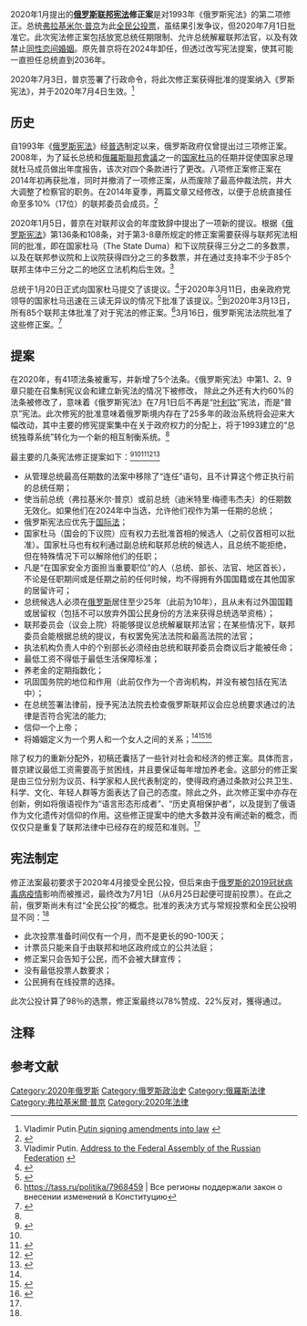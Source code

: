 {{Expand Russian}}

2020年1月提出的'''[[俄罗斯联邦宪法|俄罗斯联邦宪法]]修正案'''是对1993年《俄罗斯宪法》的第二项修正。总统[[弗拉基米尔·普京|弗拉基米尔·普京]]为此[[公民投票|全民公投票]]，虽结果引发争议，但2020年7月1日批准它。此次宪法修正案包括放宽总统任期限制、允许总统解雇联邦法官，以及有效禁止[[同性婚姻|同性恋间婚姻]]。原先普京将在2024年卸任，但透过改写宪法提案，使其可能一直担任总统直到2036年。

2020年7月3日，普京签署了行政命令，将此次修正案获得批准的提案纳入《罗斯宪法》，并于2020年7月4日生效。<ref>Vladimir Putin.[https://www.aljazeera.com/amp/news/2020/07/putin-orders-constitution-allowing-rule-2036-200703142851167.html Putin signing amendments into law] {{Wayback|url=https://www.aljazeera.com/amp/news/2020/07/putin-orders-constitution-allowing-rule-2036-200703142851167.html |date=20200917114710 }}</ref>

== 历史 ==
自1993年《[[俄罗斯联邦宪法|俄罗斯宪法]]》经[[普选|普选]]制定以来，俄罗斯政府仅曾提出过三项修正案。2008年，为了延长总统和[[俄羅斯聯邦會議|俄羅斯聯邦會議]]之一的[[国家杜马|国家杜马]]的任期并促使国家总理就杜马成员做出年度报告，该次对四个条款进行了更改。八项修正案修正案在2014年初再获批准，同时并撤消了一项修正案，从而废除了最高仲裁法院，并大大调整了检察官的职务。在2014年夏季，两篇文章又经修改，以便于总统直接任命至多10%（17位）的联邦委员会成员。<ref name="vedomosti">{{Cite web|title=Россия при новой Конституции|url=https://www.vedomosti.ru/politics/articles/2020/06/21/833103-konstitutsii|date=2020-06-22|language=ru|trans-title=Russia under the new Constitution|website=Vedomosti|access-date=2020-06-29|archive-date=2020-11-26|archive-url=https://web.archive.org/web/20201126133307/https://www.vedomosti.ru/politics/articles/2020/06/21/833103-konstitutsii|dead-url=no}}</ref>

2020年1月5日，普京在对联邦议会的年度致辞中提出了一项新的提议。根据《[[俄罗斯联邦宪法|俄罗斯宪法]]》第136条和108条，对于第3-8章所规定的修正案需要获得与联邦宪法相同的批准，即在国家杜马（The State Duma）和下议院获得三分之二的多数票，以及在联邦参议院和上议院获得四分之三的多数票，并在通过支持率不少于85个联邦主体中三分之二的地区立法机构后生效。<ref>Vladimir Putin. [http://kremlin.ru/events/president/news/62582 Address to the Federal Assembly of the Russian Federation] {{Wayback|url=http://kremlin.ru/events/president/news/62582 |date=20210104163734 }}</ref>

总统于1月20日正式向国家杜马提交了该提议。<ref name="auto">{{Cite web|url=https://sozd.duma.gov.ru/bill/885214-7|title=№885214-7 Законопроект :: Система обеспечения законодательной деятельности|website=sozd.duma.gov.ru|accessdate=2020-08-15|archive-date=2020-01-24|archive-url=https://web.archive.org/web/20200124182826/https://sozd.duma.gov.ru/bill/885214-7|dead-url=no}}</ref>于2020年3月11日，由亲政府党领导的国家杜马迅速在三读无异议的情况下批准了该提议。<ref>{{cite web|title=(третье чтение в целом) О проекте закона Российской Федерации о поправке к Конституции Российской Федерации № 885214-7 "О совершенствовании регулирования отдельных вопросов организации и функционирования публичной власти"|url=http://vote.duma.gov.ru/vote/110468|language=ru|website=ГОСУДАРСТВЕННАЯ ДУМА|access-date=2020-03-12|archive-date=2020-05-30|archive-url=https://web.archive.org/web/20200530010036/http://vote.duma.gov.ru/vote/110468|dead-url=no}}</ref>到2020年3月13日，所有85个联邦主体批准了对于宪法的修正案。<ref>https://tass.ru/politika/7968459 {{Wayback|url=https://tass.ru/politika/7968459 |date=20200918035100 }} | Все регионы поддержали закон о внесении изменений в Конституцию</ref>3月16日，俄罗斯宪法法院批准了这些修正案。<ref>{{Cite web|title=Russia's Top Court Approves Putin Reform Plan to Stay President Until 2036|url=https://www.themoscowtimes.com/2020/03/16/russias-top-court-approves-putin-reform-plan-to-stay-president-until-2036-a69643|date=2020-03-16|last=AFP|language=en|website=The Moscow Times|access-date=2020-03-17|archive-date=2020-11-29|archive-url=https://web.archive.org/web/20201129044319/https://www.themoscowtimes.com/2020/03/16/russias-top-court-approves-putin-reform-plan-to-stay-president-until-2036-a69643|dead-url=no}}</ref>

== 提案 ==
在2020年，有41项法条被重写，并新增了5个法条。《俄罗斯宪法》中第1、2、9章只能在召集制宪议会和建立新宪法的情况下被修改， 除此之外还有大约60%的法条被修改了，意味着《俄罗斯宪法》在7月1日后不再是“[[鲍里斯·尼古拉耶维奇·叶利钦|叶利钦]]”宪法，而是“普京”宪法。此次修宪的批准意味着俄罗斯境内存在了25多年的政治系统将会迎来大幅改动，其中主要的修宪提案集中在关于政府权力的分配上，将于1993建立的“总统独尊系统”转化为一个新的相互制衡系统。<ref name="vedomosti" />

最主要的几条宪法修正提案如下：<ref>{{Cite web|url=https://www.theguardian.com/world/2020/jul/02/vladimir-putin-wins-russia-vote-that-could-let-him-rule-until-2036|title=Critics say Russian vote that could allow Putin to rule until 2036 was rigged|first=Andrew|last=Roth|date=2020年7月2日|via=www.theguardian.com|accessdate=2020年8月15日|archive-date=2021年1月6日|archive-url=https://web.archive.org/web/20210106012225/https://www.theguardian.com/world/2020/jul/02/vladimir-putin-wins-russia-vote-that-could-let-him-rule-until-2036|dead-url=no}}</ref><ref name="auto"/><ref>{{Cite web|title=Рабочая группа назвала требующие корректировки статьи Конституции|url=https://www.rbc.ru/politics/20/01/2020/5e25889f9a79477b5a1aeb55?from=from_main|website=РБК|access-date=2020-01-20|archive-date=2020-05-30|archive-url=https://web.archive.org/web/20200530010105/https://www.rbc.ru/politics/20/01/2020/5e25889f9a79477b5a1aeb55?from=from_main|dead-url=no}}</ref><ref>{{cite web|title=Law on amendment to Russian Federation Constitution|url=http://en.kremlin.ru/acts/news/62988|website=President of Russia|access-date=2020-03-15|archive-date=2021-01-25|archive-url=https://web.archive.org/web/20210125163333/http://en.kremlin.ru/acts/news/62988|dead-url=no}}</ref><ref name="Times-3Mar20">{{cite news|last1=Kramer|first1=Andrew E.|title=Putin Proposes Constitutional Ban on Gay Marriage|url=https://www.nytimes.com/2020/03/03/world/europe/putin-proposes-constitutional-ban-on-gay-marriage.html|accessdate=2020-06-08|work=[[The_New_York_Times|The New York Times]]|date=2020-03-03|quote=By including an amendment defining marriage as between a man and a woman, "they are reinventing the vote as a referendum for traditional values," said Ekaterina Schulmann, a Moscow-based political scientist.|archive-date=2021-01-18|archive-url=https://web.archive.org/web/20210118115735/https://www.nytimes.com/2020/03/03/world/europe/putin-proposes-constitutional-ban-on-gay-marriage.html|dead-url=no}}</ref>

* 从管理总统最高任期数的法案中移除了“连任”语句，且不计算这个修正执行前的总统任期；
* 使当前总统（弗拉基米尔·普京）或前总统（迪米特里·梅德韦杰夫）的任期数无效化。如果他们在2024年中当选，允许他们视作为第一任期的总统；
* 俄罗斯宪法应优先于[[国际法|国际法]]；
* 国家杜马（国会的下议院）应有权力去批准首相的候选人（之前仅首相可以批准）。国家杜马也有权利通过副总统和联邦总统的候选人，且总统不能拒绝，但在特殊情况下可以解除他们的任职；
* 凡是“在国家安全方面担当重要职位”的人（总统、部长、法官、地区首长），不论是任职期间或是任期之前的任何时候，均不得拥有外国国籍或在其他国家的居留许可；
* 总统候选人必须在[[俄罗斯|俄罗斯]]居住至少25年（此前为10年），且从未有过外国国籍或居留权（包括不可以放弃外国公民身份的方法来获得总统选举资格）；
* 联邦委员会（议会上院）将能够提议总统解雇联邦法官；在某些情况下，联邦委员会能根据总统的提议，有权罢免宪法法院和最高法院的法官；
* 执法机构负责人中的个别部长必须经由总统和联邦委员会商议后才能被任命；
* 最低工资不得低于最低生活保障标准；
* 养老金的定期指数化；
* 巩固国务院的地位和作用（此前仅作为一个咨询机构，并没有被包括在宪法中）；
* 在总统签署法律前，授予宪法法院去检查俄罗斯联邦议会应总统要求通过的法律是否符合宪法的能力;
* 信仰一个上帝；
* 将婚姻定义为一个男人和一个女人之间的关系；<ref name="Times-3Mar20" /><ref name="Guardian-2Mar20">{{cite news|title=Putin submits plans for constitutional ban on same-sex marriage|url=https://www.theguardian.com/world/2020/mar/02/vladimir-putin-submits-plan-enshrine-marriage-between-man-woman-russia|accessdate=2020-06-08|work=the Guardian|date=2020-03-02|language=en|quote=“For me, the most important proposal would fix the status of marriage as a union between a man and a woman,” Pyotr Tolstoy, a vice-speaker in the Duma, told reporters|archive-date=2021-01-02|archive-url=https://web.archive.org/web/20210102183446/https://www.theguardian.com/world/2020/mar/02/vladimir-putin-submits-plan-enshrine-marriage-between-man-woman-russia|dead-url=no}}</ref><ref name="MosTimes-2Mar20">{{cite news|title=Putin Proposes to Enshrine God, Heterosexual Marriage in Constitution|url=https://www.themoscowtimes.com/2020/03/02/putin-proposes-to-enshrine-god-heterosexual-marriage-in-constitution-a69491|accessdate=2020-06-08|work=The Moscow Times|date=2020-03-02|language=en|quote=Putin's fourth stint in the Kremlin has seen a strong pivot to more conservative policies, with groups promoting fundamentalist Orthodox Christian views gaining more legitimacy and liberal viewpoints attacked as Moscow's relations with the West have soured.|archive-date=2020-12-09|archive-url=https://web.archive.org/web/20201209071641/https://www.themoscowtimes.com/2020/03/02/putin-proposes-to-enshrine-god-heterosexual-marriage-in-constitution-a69491|dead-url=no}}</ref>

除了权力的重新分配外，初稿还囊括了一些针对社会和经济的修正案。具体而言，普京建议最低工资需要高于贫困线，并且要保证每年增加养老金。这部分的修正案是由三位分别为议员、科学家和人民代表制定的，使得政府通过条款对公共卫生、科学、文化、年轻人群等方面表达了自己的态度。除此之外，此次修正案中亦存在创新，例如将俄语视作为“语言形态形成者”、“历史真相保护者”，以及提到了俄语作为文化遗传对信仰的作用。这些修正提案中的绝大多数并没有阐述新的概念，而仅仅只是重复了联邦法律中已经存在的规范和准则。<ref name="vedomosti" />

== 宪法制定 ==
{{see also|2020年俄羅斯修憲公投}}

修正法案最初要求于2020年4月接受全民公投，{{efn|全民投票不是根据[[宪法|宪法]]举行的，但此次投票是具有[[法律|法律]]意义的全国性的投票。}}但后来由于[[2019冠状病毒病俄罗斯疫情|俄罗斯的2019冠状病毒病疫情]]影响而被推迟，最终改为7月1日（从6月25日起便可提前投票）。在此之前，俄罗斯尚未有过“全民公投”的概念。批准的表决方式与常规投票和全民公投明显不同：<ref name="vedomosti" />

* 此次投票准备时间仅有一个月，而不是更长的90-100天；
* 计票员只能来自于由联邦和地区政府成立的公共法庭；
* 修正案只会告知于公民，而不会被大肆宣传；
* 没有最低投票人数要求；
* 公民拥有在线投票的选择。

此次公投计算了98％的选票，修正案最终以78%赞成、22%反对，獲得通过。

== 注释 ==
{{notelist}}

== 参考文献 ==
<references group="" responsive="1"></references>
{{弗拉基米爾·普京}}
{{俄罗斯联邦宪法}}

[[Category:2020年俄罗斯|Category:2020年俄罗斯]]
[[Category:俄罗斯政治史|Category:俄罗斯政治史]]
[[Category:俄羅斯法律|Category:俄羅斯法律]]
[[Category:弗拉基米爾·普京|Category:弗拉基米爾·普京]]
[[Category:2020年法律|Category:2020年法律]]